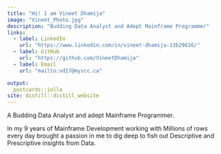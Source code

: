 ```yaml
---
title: "Hi! I am Vineet Dhamija"
image: "Vineet_Photo.jpg"
description: "Budding Data Analyst and Adept Mainframe Programmer"
links:
  - label: LinkedIn
    url: "https://www.linkedin.com/in/vineet-dhamija-13b29616/"
  - label: GitHub
    url: "https://github.com/VineetDhamija"
  - label: Email
    url: "mailto:vd17@myscc.ca"

output:
  postcards::jolla
site: distill::distill_website
---
```


A Budding Data Analyst and adept Mainframe Programmer. 


In my 9 years of Mainframe Development working with Millions of rows every day brought a passion in me to dig deep to fish out Descriptive and Prescriptive insights from Data.             
